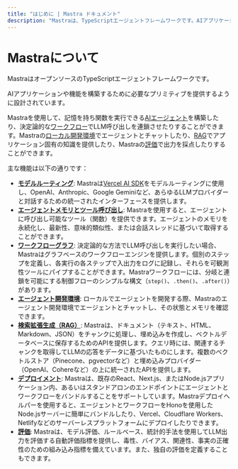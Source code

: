 ```yaml
---
title: "はじめに | Mastra ドキュメント"
description: "Mastraは、TypeScriptエージェントフレームワークです。AIアプリケーションや機能を素早く構築するのに役立ちます。ワークフロー、エージェント、RAG、統合、同期、評価など、必要なプリミティブセットを提供します。"
---
```


# Mastraについて

MastraはオープンソースのTypeScriptエージェントフレームワークです。

AIアプリケーションや機能を構築するために必要なプリミティブを提供するように設計されています。

Mastraを使用して、記憶を持ち関数を実行できる[AIエージェント](/docs/agents/overview.mdx)を構築したり、決定論的な[ワークフロー](/docs/workflows/overview.mdx)でLLM呼び出しを連鎖させたりすることができます。Mastraの[ローカル開発環境](/docs/local-dev/@@mastra/cli/cli/cli-dev.mdx)でエージェントとチャットしたり、[RAG](/docs/rag/overview.mdx)でアプリケーション固有の知識を提供したり、Mastraの[評価](/docs/evals/overview.mdx)で出力を採点したりすることができます。

主な機能は以下の通りです：

- **[モデルルーティング](https://sdk.vercel.ai/docs/introduction)**: Mastraは[Vercel AI SDK](https://sdk.vercel.ai/docs/introduction)をモデルルーティングに使用し、OpenAI、Anthropic、Google Geminiなど、あらゆるLLMプロバイダーと対話するための統一されたインターフェースを提供します。
- **[エージェントメモリとツール呼び出し](/docs/agents/agent-memory.mdx)**: Mastraを使用すると、エージェントに呼び出し可能なツール（関数）を提供できます。エージェントのメモリを永続化し、最新性、意味的類似性、または会話スレッドに基づいて取得することができます。
- **[ワークフローグラフ](/docs/workflows/overview.mdx)**: 決定論的な方法でLLM呼び出しを実行したい場合、Mastraはグラフベースのワークフローエンジンを提供します。個別のステップを定義し、各実行の各ステップで入出力をログに記録し、それらを可観測性ツールにパイプすることができます。Mastraワークフローには、分岐と連鎖を可能にする制御フローのシンプルな構文（`step()`、`.then()`、`.after()`）があります。
- **[エージェント開発環境](/docs/local-dev/@@mastra/cli/cli/cli-dev.mdx)**: ローカルでエージェントを開発する際、Mastraのエージェント開発環境でエージェントとチャットし、その状態とメモリを確認できます。
- **[検索拡張生成（RAG）](/docs/rag/overview.mdx)**: Mastraは、ドキュメント（テキスト、HTML、Markdown、JSON）をチャンクに処理し、埋め込みを作成し、ベクトルデータベースに保存するためのAPIを提供します。クエリ時には、関連するチャンクを取得してLLMの応答をデータに基づいたものにします。複数のベクトルストア（Pinecone、pgvectorなど）と埋め込みプロバイダー（OpenAI、Cohereなど）の上に統一されたAPIを提供します。
- **[デプロイメント](/docs/deployment/deployment.mdx)**: Mastraは、既存のReact、Next.js、またはNode.jsアプリケーション内、あるいはスタンドアロンのエンドポイントにエージェントとワークフローをバンドルすることをサポートしています。Mastraデプロイヘルパーを使用すると、エージェントとワークフローをHonoを使用したNode.jsサーバーに簡単にバンドルしたり、Vercel、Cloudflare Workers、Netlifyなどのサーバーレスプラットフォームにデプロイしたりできます。
- **[評価](/docs/evals/overview.mdx)**: Mastraは、モデル評価、ルールベース、統計的手法を使用してLLM出力を評価する自動評価指標を提供し、毒性、バイアス、関連性、事実の正確性のための組み込み指標を備えています。また、独自の評価を定義することもできます。
